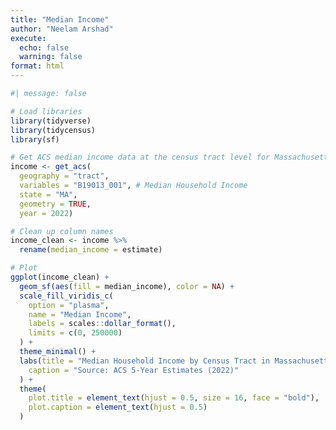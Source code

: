 ```yaml
---
title: "Median Income"
author: "Neelam Arshad"
execute: 
  echo: false
  warning: false
format: html
---
```



```r
#| message: false

# Load libraries
library(tidyverse)
library(tidycensus)
library(sf)

# Get ACS median income data at the census tract level for Massachusetts
income <- get_acs(
  geography = "tract",
  variables = "B19013_001", # Median Household Income
  state = "MA",
  geometry = TRUE,
  year = 2022)

# Clean up column names
income_clean <- income %>%
  rename(median_income = estimate)

# Plot
ggplot(income_clean) +
  geom_sf(aes(fill = median_income), color = NA) +
  scale_fill_viridis_c(
    option = "plasma",
    name = "Median Income",
    labels = scales::dollar_format(),
    limits = c(0, 250000)
  ) +
  theme_minimal() +
  labs(title = "Median Household Income by Census Tract in Massachusetts",
    caption = "Source: ACS 5-Year Estimates (2022)"
  ) +
  theme(
    plot.title = element_text(hjust = 0.5, size = 16, face = "bold"),
    plot.caption = element_text(hjust = 0.5)
  )
```